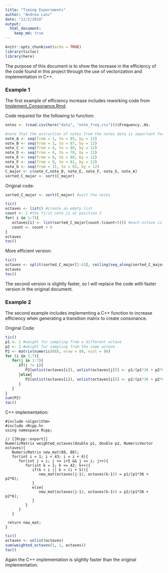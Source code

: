 ```yaml
---
title: "Timing Experiments"
author: "Andrea Lanz"
date: "12/2/2018"
output: 
  html_document:
    keep_md: true
---
```


```r
knitr::opts_chunk$set(echo = TRUE)
library(tictoc)
library(here)
```

The purpose of this document is to show the increase in the efficiency of the code found in this project through the use of vectorization and implementation in C++.

### Example 1

The first example of efficiency increase includes reworking code from [Implement_Consonance.Rmd](https://github.com/ST541-Fall2018/andrealanz-project-musicsim/blob/master/doc/Implement_Consonance.Rmd). 

Code required for the following to function:
```r
notes <- (read.csv(here("data", "note_freq.csv")))$Frequency..Hz.

#note that the extraction of notes from the notes data is important for identifying the scale we are using
note_A <- seq(from = 1, to = 85, by = 12)
note_B <- seq(from = 3, to = 87, by = 12)
note_C <- seq(from = 4, to = 88, by = 12)
note_D <- seq(from = 6, to = 78, by = 12)
note_E <- seq(from = 8, to = 80, by = 12)
note_F <- seq(from = 9, to = 81, by = 12)
note_G <- seq(from = 11, to = 83, by = 12)
C_major <- c(note_C,note_D, note_E, note_F, note_G, note_A)
sorted_C_major <- sort(C_major) 
```

Original code:
```r
sorted_C_major <- sort(C_major) #sort the notes

tic()
octaves <- list() #create an empty list
count <- 2 #the first note is at position 2
for( i in 1:7){
   octaves[i] <- list(sorted_C_major[count:(count+5)]) #each octave is 6 notes before a note is repeated
   count <- count + 6
} 
octaves
toc()
```

More efficient version:
```r
tic()
octaves <- split(sorted_C_major[2:43], ceiling(seq_along(sorted_C_major[2:43])/6))
octaves
toc()
```
 The second version is slightly faster, so I will replace the code with faster version in the original document.
 
### Example 2
 
The second example includes implementing a C++ function to increase efficiency when generating a transition matrix to create consonance.

Original Code:
```r
tic()
p1 <- 1 #weight for sampling from a different octave
p2 <- 2 #weight for sampling from the same octave
P2 <- matrix(numeric(88), nrow = 88, ncol = 88)
for (i in 1:7){
   for(j in 1:7){
      if(j != i){
         P2[unlist(octaves[i]), unlist(octaves[j])] <- p1/(p1*36 + p2*6) #ensures the rows sum to one
      }else{
         P2[unlist(octaves[i]), unlist(octaves[i])] <- p2/(p1*36 + p2*6)
      }
   }
}
sum(P2)
toc()
```

C++ implementation:
```Rcpp
#include <algorithm>
#include <Rcpp.h>
using namespace Rcpp;

// [[Rcpp::export]]
NumericMatrix weighted_octaves(double p1, double p2, NumericVector octaves){
   NumericMatrix new_mat(88, 88);
   for(int i = 1; i < 43; i = i + 6){
      for(int j = i; j <= i+5 && j >= i; j++){
         for(int k = 1; k <= 42; k++){
            if(k < i || k > (i + 5)){
               new_mat(octaves(j-1), octaves(k-1)) = p1/(p1*36 + p2*6);
            }
            else{
               new_mat(octaves(j-1), octaves(k-1)) = p2/(p1*36 + p2*6);
            }
         }
      }
   }

 return new_mat;     
}
```

```r
tic()
octaves <- unlist(octaves)
sum(weighted_octaves(1, 1, octaves))
toc()
```

Again the C++ implementation is slightly faster than the original implementation.
